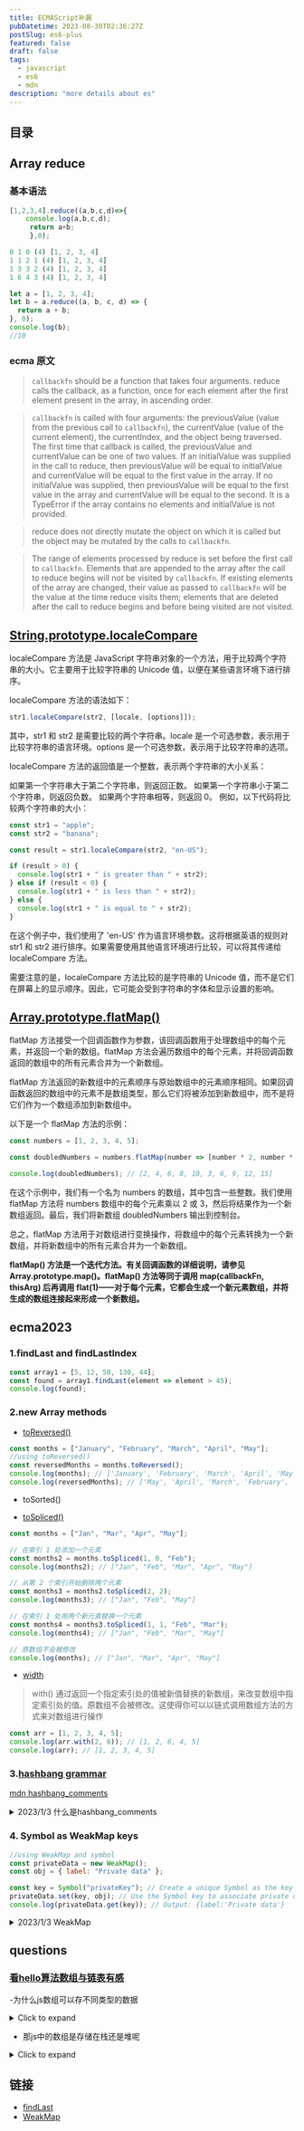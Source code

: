 ```yaml
---
title: ECMAScript补漏
pubDatetime: 2023-08-30T02:36:27Z
postSlug: es6-plus
featured: false
draft: false
tags:
  - javascript
  - es6
  - mdn
description: "more details about es"
---
```


## 目录

## Array reduce

### 基本语法

```js
[1,2,3,4].reduce((a,b,c,d)=>{
    console.log(a,b,c,d);
     return a+b;
     },0);

0 1 0 (4) [1, 2, 3, 4]
1 1 2 1 (4) [1, 2, 3, 4]
1 3 3 2 (4) [1, 2, 3, 4]
1 6 4 3 (4) [1, 2, 3, 4]
```

```js
let a = [1, 2, 3, 4];
let b = a.reduce((a, b, c, d) => {
  return a + b;
}, 0);
console.log(b);
//10
```

### ecma 原文

> `callbackfn` should be a function that takes four arguments. reduce calls the callback, as a
> function, once for each element after the first element present in the array, in ascending order.

> `callbackfn` is called with four arguments: the previousValue (value from the previous call to
> `callbackfn`), the currentValue (value of the current element), the currentIndex, and the object
> being traversed. The first time that callback is called, the previousValue and currentValue can
> be one of two values. If an initialValue was supplied in the call to reduce, then previousValue
> will be equal to initialValue and currentValue will be equal to the first value in the array. If no
> initialValue was supplied, then previousValue will be equal to the first value in the array and
> currentValue will be equal to the second. It is a TypeError if the array contains no elements
> and initialValue is not provided.

> reduce does not directly mutate the object on which it is called but the object may be mutated by the calls
> to `callbackfn`.

> The range of elements processed by reduce is set before the first call to `callbackfn`. Elements that are
> appended to the array after the call to reduce begins will not be visited by `callbackfn`. If existing elements
> of the array are changed, their value as passed to `callbackfn` will be the value at the time reduce visits
> them; elements that are deleted after the call to reduce begins and before being visited are not visited.

## [String.prototype.localeCompare](https://developer.mozilla.org/zh-CN/docs/Web/JavaScript/Reference/Global_Objects/String/localeCompare)

localeCompare 方法是 JavaScript 字符串对象的一个方法，用于比较两个字符串的大小。它主要用于比较字符串的 Unicode 值，以便在某些语言环境下进行排序。

localeCompare 方法的语法如下：

```js
str1.localeCompare(str2, [locale, [options]]);
```

其中，str1 和 str2 是需要比较的两个字符串。locale 是一个可选参数，表示用于比较字符串的语言环境。options 是一个可选参数，表示用于比较字符串的选项。

localeCompare 方法的返回值是一个整数，表示两个字符串的大小关系：

如果第一个字符串大于第二个字符串，则返回正数。
如果第一个字符串小于第二个字符串，则返回负数。
如果两个字符串相等，则返回 0。
例如，以下代码将比较两个字符串的大小：

```js
const str1 = "apple";
const str2 = "banana";

const result = str1.localeCompare(str2, "en-US");

if (result > 0) {
  console.log(str1 + " is greater than " + str2);
} else if (result < 0) {
  console.log(str1 + " is less than " + str2);
} else {
  console.log(str1 + " is equal to " + str2);
}
```

在这个例子中，我们使用了 'en-US' 作为语言环境参数。这将根据英语的规则对 str1 和 str2 进行排序。如果需要使用其他语言环境进行比较，可以将其传递给 localeCompare 方法。

需要注意的是，localeCompare 方法比较的是字符串的 Unicode 值，而不是它们在屏幕上的显示顺序。因此，它可能会受到字符串的字体和显示设置的影响。

## [Array.prototype.flatMap()](https://developer.mozilla.org/zh-CN/docs/Web/JavaScript/Reference/Global_Objects/Array/flatMap)

flatMap 方法接受一个回调函数作为参数，该回调函数用于处理数组中的每个元素，并返回一个新的数组。flatMap 方法会遍历数组中的每个元素，并将回调函数返回的数组中的所有元素合并为一个新数组。

flatMap 方法返回的新数组中的元素顺序与原始数组中的元素顺序相同。如果回调函数返回的数组中的元素不是数组类型，那么它们将被添加到新数组中，而不是将它们作为一个数组添加到新数组中。

以下是一个 flatMap 方法的示例：

```js
const numbers = [1, 2, 3, 4, 5];

const doubledNumbers = numbers.flatMap(number => [number * 2, number * 3]);

console.log(doubledNumbers); // [2, 4, 6, 8, 10, 3, 6, 9, 12, 15]
```

在这个示例中，我们有一个名为 numbers 的数组，其中包含一些整数。我们使用 flatMap 方法将 numbers 数组中的每个元素乘以 2 或 3，然后将结果作为一个新数组返回。最后，我们将新数组 doubledNumbers 输出到控制台。

总之，flatMap 方法用于对数组进行变换操作，将数组中的每个元素转换为一个新数组，并将新数组中的所有元素合并为一个新数组。

**flatMap() 方法是一个迭代方法。有关回调函数的详细说明，请参见 Array.prototype.map()。flatMap() 方法等同于调用 map(callbackFn, thisArg) 后再调用 flat(1)——对于每个元素，它都会生成一个新元素数组，并将生成的数组连接起来形成一个新数组。**

## ecma2023

### 1.findLast and findLastIndex

```js
const array1 = [5, 12, 50, 130, 44];
const found = array1.findLast(element => element > 45);
console.log(found);
```

### 2.new Array methods

- [toReversed()](https://developer.mozilla.org/zh-CN/docs/Web/JavaScript/Reference/Global_Objects/Array/toReversed)

```js
const months = ["January", "February", "March", "April", "May"];
//using toReversed()
const reversedMonths = months.toReversed();
console.log(months); // ['January', 'February', 'March', 'April', 'May']; // Original array remains unchanged
console.log(reversedMonths); // ['May', 'April', 'March', 'February', 'January'];
```

- toSorted()

- [toSpliced()](https://developer.mozilla.org/zh-CN/docs/Web/JavaScript/Reference/Global_Objects/Array/toSpliced)

```js
const months = ["Jan", "Mar", "Apr", "May"];

// 在索引 1 处添加一个元素
const months2 = months.toSpliced(1, 0, "Feb");
console.log(months2); // ["Jan", "Feb", "Mar", "Apr", "May"]

// 从第 2 个索引开始删除两个元素
const months3 = months2.toSpliced(2, 2);
console.log(months3); // ["Jan", "Feb", "May"]

// 在索引 1 处用两个新元素替换一个元素
const months4 = months3.toSpliced(1, 1, "Feb", "Mar");
console.log(months4); // ["Jan", "Feb", "Mar", "May"]

// 原数组不会被修改
console.log(months); // ["Jan", "Mar", "Apr", "May"]
```

- [width](https://developer.mozilla.org/zh-CN/docs/Web/JavaScript/Reference/Global_Objects/Array/with)

> with() 通过返回一个指定索引处的值被新值替换的新数组，来改变数组中指定索引处的值。原数组不会被修改。这使得你可以以链式调用数组方法的方式来对数组进行操作

```js
const arr = [1, 2, 3, 4, 5];
console.log(arr.with(2, 6)); // [1, 2, 6, 4, 5]
console.log(arr); // [1, 2, 3, 4, 5]
```

### 3.[hashbang grammar](https://github.com/tc39/proposal-hashbang)

[mdn hashbang_comments](https://developer.mozilla.org/en-US/docs/Web/JavaScript/Reference/Lexical_grammar#hashbang_comments)

<details>
<summary>2023/1/3 什么是hashbang_comments</summary>
<blockquote>
`hashbang`（也称为 "shebang"）在编程中指的是 `#!`，它出现在脚本文件的第一行，用于指定脚本的解释器。

在 Web 开发中，特别是在早期，`hashbang`被广泛用于指定前端框架或工具，如 JavaScript 库或框架，来处理单页面应用（SPA）的路由。当用户在浏览器中访问一个带有 `hashbang` 的 URL 时（如 `http://example.com/#!/path/to/resource`），浏览器会忽略 `#!` 之后的内容，并且只请求 `http://example.com/`。然后，JavaScript 会解析 `#!/path/to/resource` 并相应地更新页面内容，而不刷新整个页面。

例如，使用这样的 URL 可以使得 JavaScript 应用在浏览器中更加平滑地进行导航，而不需要整个页面的重新加载。

然而，随着时间的推移和 Web 标准的发展，`hashbang` 的使用逐渐减少，并被 HTML5 的`pushState`和`replaceState`方法以及新的路由管理库（如 React Router 或 Vue Router）所取代。

至于 `hashbang_comments`，这可能是一个特定的标记或指示符，但在标准的 Web 开发文献或实践中并不常见。如果你遇到了这个术语，最好参考具体的上下文或来源来了解其具体含义。

</blockquote>

</details>

### 4. Symbol as WeakMap keys

```js
//using WeakMap and symbol
const privateData = new WeakMap();
const obj = { label: "Private data" };

const key = Symbol("privateKey"); // Create a unique Symbol as the key
privateData.set(key, obj); // Use the Symbol key to associate private data
console.log(privateData.get(key)); // Output: {label:'Private data'}
```

<details>
<summary>2023/1/3 WeakMap</summary>
<blockquote>
`WeakMap` 是 JavaScript 的一个内置对象，用于存储键值对，其中键是对象，而值可以是任意类型的值。与普通的 `Map` 对象不同，`WeakMap` 的键是弱引用的，这意味着当键对象不再被引用时，它会被垃圾回收，这有助于避免内存泄漏。

以下是关于 `WeakMap` 的一些关键点：

1. **键是弱引用的**：如果一个键对象没有其他引用，那么它可能会被垃圾回收，这将导致该键值对从 `WeakMap` 中自动删除。

2. **不可迭代**：由于 `WeakMap` 的键是弱引用的，所以不能像 `Map` 那样迭代它们，也没有公开的方法或属性来获取所有键。

3. **用途**：`WeakMap` 主要用于在不干扰垃圾回收的情况下存储对象与相关数据，或者在某些情况下需要确保对象被垃圾回收的场景中。

4. **方法**：`WeakMap` 提供了 `get(key)`、`set(key, value)`、`has(key)` 和 `delete(key)` 方法，与 `Map` 的方法类似。

使用示例：

```javascript
let weakMap = new WeakMap();
let obj = {};

// 设置键值对
weakMap.set(obj, "value");

// 获取值
console.log(weakMap.get(obj)); // 输出 "value"

// 检查键是否存在
console.log(weakMap.has(obj)); // 输出 true

// 删除键值对
weakMap.delete(obj);

// 再次检查键是否存在
console.log(weakMap.has(obj)); // 输出 false
```

总之，`WeakMap` 提供了一种方式来存储对象与数据的关联，同时确保当对象不再被引用时，相关数据也可以被垃圾回收。

</blockquote>
</details>

## questions

### [看hello算法数组与链表有感](https://www.hello-algo.com/chapter_array_and_linkedlist/summary/)

-为什么js数组可以存不同类型的数据

<details>
<summary>Click to expand</summary>
JavaScript数组可以存储不同类型的数据，主要是因为JavaScript是一种弱类型语言。这意味着变量的类型是在运行时动态确定的，而不是在编写代码时静态定义的。因此，JavaScript数组可以包含任意类型的元素，包括数字、字符串、对象、函数、甚至其他数组等[1](https://stackoverflow.com/questions/39059473/how-come-javascript-arrays-can-hold-multiple-data-types-at-same-time)[4](https://javascript.plainenglish.io/can-javascript-arrays-contain-different-types-e34a4939befc).

具体来说，JavaScript中的数组实际上是对象的一种特殊类型。数组的每个元素都可以是不同的数据类型，因为它们都是以键值对的形式存储的，其中键是索引，值是元素的内容。这种灵活性使得JavaScript数组在处理多种数据类型时非常方便[3](https://www.quora.com/Can-a-JavaScript-array-contain-different-types)[5](https://www.freecodecamp.org/news/how-to-declare-an-array-in-javascript-creating-an-array-in-js).

例如，以下是一个包含不同类型元素的JavaScript数组的示例：

```javascript
let mixedArray = [
  42,
  "Hello",
  { name: "Alice" },
  [1, 2, 3],
  null,
  undefined,
  function () {
    return "I'm a function";
  },
];
```

在这个数组中，包含了数字、字符串、对象、数组、null、undefined和函数等多种类型的元素。这种特性使得JavaScript数组在处理复杂数据结构时非常灵活和强大[6](https://www.simplilearn.com/tutorials/javascript-tutorial/javascript-arrays).

</details>

- 那js中的数组是存储在栈还是堆呢

<details>
<summary>Click to expand</summary>
在JavaScript中，数组是存储在堆内存中的。JavaScript的内存管理分为两部分：栈和堆。

栈主要用于存储简单的原始数据类型（如数字、字符串和布尔值）以及函数调用的上下文。当你创建一个数组时，数组本身是一个复杂的数据结构，它的内容（即数组中的元素）会被存储在堆中。数组的变量在栈中存储的是对堆中实际数组数据的引用[1](https://stackoverflow.com/questions/65653015/are-some-variables-in-js-stored-on-the-stack-instead-of-the-heap)[2](https://medium.com/@dondeveloper/quickie-javascript-heap-and-stack-745b6d0c8e54).

例如，当你定义一个数组时，数组的引用会存储在栈中，而数组的实际数据则存储在堆中。这种设计允许数组在运行时动态调整大小，因为堆内存可以灵活分配和释放，而栈内存的大小是有限的[3](https://www.linkedin.com/pulse/objects-arrays-working-javascript-yash-raj).

总结来说，JavaScript数组的引用存储在栈中，而数组的实际数据则存储在堆中。

</details>

## 链接

- [findLast](https://developer.mozilla.org/zh-CN/docs/Web/JavaScript/Reference/Global_Objects/Array/findLast)
- [WeakMap](https://developer.mozilla.org/zh-CN/docs/Web/JavaScript/Reference/Global_Objects/WeakMap)
